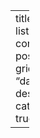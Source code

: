 ---
title: "Blog"
listing:
  contents: posts   
  type: grid
  sort: "date desc"
  categories: true
  

---